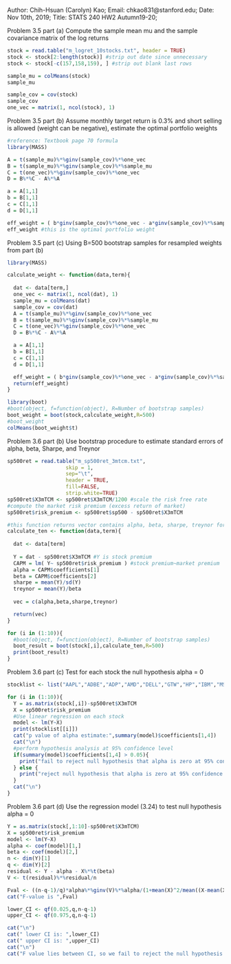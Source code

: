 Author: Chih-Hsuan (Carolyn) Kao;
Email: chkao831@stanford.edu;
Date: Nov 10th, 2019;
Title: STATS 240 HW2 Autumn19-20; 

Problem 3.5 part (a) 
Compute the sample mean mu and the sample covariance matrix of the log returns
```r
stock = read.table("m_logret_10stocks.txt", header = TRUE)
stock <- stock[2:length(stock)] #strip out date since unnecessary
stock <- stock[-c(157,158,159), ] #strip out blank last rows

sample_mu = colMeans(stock)
sample_mu
```

```r

sample_cov = cov(stock)
sample_cov
one_vec = matrix(1, ncol(stock), 1)
```
Problem 3.5 part (b)
Assume monthly target return is 0.3% and short selling is allowed (weight can be negative),
estimate the optimal portfolio weights
```r
#reference: Textbook page 70 formula
library(MASS)

A = t(sample_mu)%*%ginv(sample_cov)%*%one_vec
B = t(sample_mu)%*%ginv(sample_cov)%*%sample_mu
C = t(one_vec)%*%ginv(sample_cov)%*%one_vec
D = B%*%C - A%*%A

a = A[1,1]
b = B[1,1]
c = C[1,1]
d = D[1,1]

eff_weight = ( b*ginv(sample_cov)%*%one_vec - a*ginv(sample_cov)%*%sample_mu + 0.003*(c*ginv(sample_cov)%*%sample_mu - a*ginv(sample_cov)%*%one_vec) )/d
eff_weight #this is the optimal portfolio weight
```
Problem 3.5 part (c)
Using B=500 bootstrap samples for resampled weights from part (b)
```r
library(MASS)

calculate_weight <- function(data,term){
  
  dat <- data[term,]
  one_vec <- matrix(1, ncol(dat), 1)
  sample_mu = colMeans(dat)
  sample_cov = cov(dat)
  A = t(sample_mu)%*%ginv(sample_cov)%*%one_vec
  B = t(sample_mu)%*%ginv(sample_cov)%*%sample_mu
  C = t(one_vec)%*%ginv(sample_cov)%*%one_vec
  D = B%*%C - A%*%A

  a = A[1,1]
  b = B[1,1]
  c = C[1,1]
  d = D[1,1]

  eff_weight = ( b*ginv(sample_cov)%*%one_vec - a*ginv(sample_cov)%*%sample_mu + 0.003*(c*ginv(sample_cov)%*%sample_mu - a*ginv(sample_cov)%*%one_vec) )/d
  return(eff_weight)
}

library(boot)
#boot(object, f=function(object), R=Number of bootstrap samples)
boot_weight = boot(stock,calculate_weight,R=500)
#boot_weight
colMeans(boot_weight$t)

```
Problem 3.6 part (b)
Use bootstrap procedure to estimate standard errors of alpha, beta, Sharpe, and Treynor
```r
sp500ret = read.table("m_sp500ret_3mtcm.txt",
                   skip = 1,
                   sep="\t",
                   header = TRUE,
                   fill=FALSE, 
                   strip.white=TRUE)
sp500ret$X3mTCM <- sp500ret$X3mTCM/1200 #scale the risk free rate 
#compute the market risk premium (excess return of market)
sp500ret$risk_premium <- sp500ret$sp500 - sp500ret$X3mTCM

#this function returns vector contains alpha, beta, sharpe, treynor for each stock
calculate_ten <- function(data,term){
  
  dat <- data[term]
  
  Y = dat - sp500ret$X3mTCM #Y is stock premium
  CAPM = lm( Y~ sp500ret$risk_premium ) #stock premium~market premium
  alpha = CAPM$coefficients[1]
  beta = CAPM$coefficients[2]
  sharpe = mean(Y)/sd(Y)
  treynor = mean(Y)/beta
  
  vec = c(alpha,beta,sharpe,treynor)

  return(vec)
}

for (i in (1:10)){
  #boot(object, f=function(object), R=Number of bootstrap samples)
  boot_result = boot(stock[,i],calculate_ten,R=500)
  print(boot_result)
}
```
Problem 3.6 part (c) Test for each stock the null hypothesis alpha = 0
```r
stocklist <- list("AAPL","ADBE","ADP","AMD","DELL","GTW","HP","IBM","MSFT","ORCL")

for (i in (1:10)){
  Y = as.matrix(stock[,i])-sp500ret$X3mTCM
  X = sp500ret$risk_premium
  #Use linear regression on each stock
  model <- lm(Y~X)
  print(stocklist[[i]])
  cat("p value of alpha estimate:",summary(model)$coefficients[1,4])
  cat("\n")
  #perform hypothesis analysis at 95% confidence level
  if(summary(model)$coefficients[1,4] > 0.05){
    print("fail to reject null hypothesis that alpha is zero at 95% confidence level")
  } else {
    print("reject null hypothesis that alpha is zero at 95% confidence level")
  }
  cat("\n")
}
```
Problem 3.6 part (d) Use the regression model (3.24) to test null hypothesis alpha = 0
```r
Y = as.matrix(stock[,1:10]-sp500ret$X3mTCM)
X = sp500ret$risk_premium
model <- lm(Y~X)
alpha <- coef(model)[1,]
beta <- coef(model)[2,]
n <- dim(Y)[1]
q <- dim(Y)[2]
residual <- Y - alpha - X%*%t(beta)
V <- t(residual)%*%residual/n

Fval <- ((n-q-1)/q)*alpha%*%ginv(V)%*%alpha/(1+mean(X)^2/mean((X-mean(X))^2))
cat("F-value is ",Fval)

lower_CI <- qf(0.025,q,n-q-1)
upper_CI <- qf(0.975,q,n-q-1)

cat("\n")
cat(" lower CI is: ",lower_CI)
cat(" upper CI is: ",upper_CI)
cat("\n")
cat("F value lies between CI, so we fail to reject the null hypothesis that alpha equals zero at 95% confidence level using the regression model (3.24)")
```




